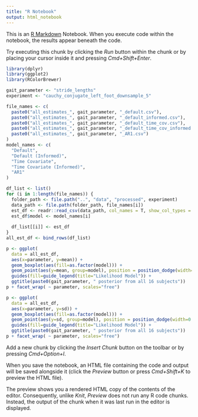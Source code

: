 ---
title: "R Notebook"
output: html_notebook
---

This is an [R Markdown](http://rmarkdown.rstudio.com) Notebook. When you execute code within the notebook, the results appear beneath the code. 

Try executing this chunk by clicking the *Run* button within the chunk or by placing your cursor inside it and pressing *Cmd+Shift+Enter*. 

```{r}
library(dplyr)
library(ggplot2)
library(RColorBrewer)

gait_parameter <- "stride_lengths"
experiment <- "cauchy_conjugate_left_foot_downsample_5"

file_names <- c(
  paste0("all_estimates_", gait_parameter, "_default.csv"),
  paste0("all_estimates_", gait_parameter, "_default_informed.csv"),
  paste0("all_estimates_", gait_parameter, "_default_time_cov.csv"),
  paste0("all_estimates_", gait_parameter, "_default_time_cov_informed.csv"),
  paste0("all_estimates_", gait_parameter, "_AR1.csv")
)
model_names <- c(
  "Default",
  "Default (Informed)", 
  "Time Covariate",
  "Time Covariate (Informed)",
  "AR1"
)

df_list <- list()
for (i in 1:length(file_names)) {
  folder_path <- file.path("..", "data", "processed", experiment)
  data_path <- file.path(folder_path, file_names[i])
  est_df <- readr::read_csv(data_path, col_names = T, show_col_types = FALSE)
  est_df$model <- model_names[i]
  
  df_list[[i]] <- est_df 
}
all_est_df <- bind_rows(df_list)

p <- ggplot(
  data = all_est_df, 
  aes(x=parameter, y=mean)) + 
  geom_boxplot(aes(fill=as.factor(model))) + 
  geom_point(aes(y=mean, group=model), position = position_dodge(width=0.75)) + 
  guides(fill=guide_legend(title="Likelihood Model")) + 
  ggtitle(paste0(gait_parameter, " posterior from all 16 subjects"))
p + facet_wrap( ~ parameter, scales="free")

p <- ggplot(
  data = all_est_df, 
  aes(x=parameter, y=sd)) + 
  geom_boxplot(aes(fill=as.factor(model))) + 
  geom_point(aes(y=sd, group=model), position = position_dodge(width=0.75)) + 
  guides(fill=guide_legend(title="Likelihood Model")) + 
  ggtitle(paste0(gait_parameter, " posterior from all 16 subjects"))
p + facet_wrap( ~ parameter, scales="free")
```

Add a new chunk by clicking the *Insert Chunk* button on the toolbar or by pressing *Cmd+Option+I*.

When you save the notebook, an HTML file containing the code and output will be saved alongside it (click the *Preview* button or press *Cmd+Shift+K* to preview the HTML file). 

The preview shows you a rendered HTML copy of the contents of the editor. Consequently, unlike *Knit*, *Preview* does not run any R code chunks. Instead, the output of the chunk when it was last run in the editor is displayed.

